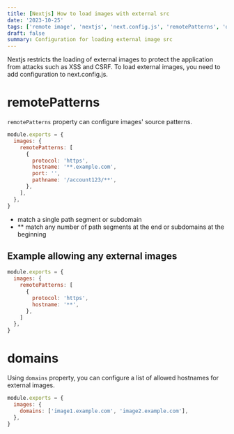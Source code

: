 ```yaml
---
title: [Nextjs] How to load images with external src 
date: '2023-10-25'
tags: ['remote image', 'nextjs', 'next.config.js', 'remotePatterns', 'domains']
draft: false
summary: Configuration for loading external image src
---
```


Nextjs restricts the loading of external images to protect the application from attacks such as XSS and CSRF.
To load external images, you need to add configuration to next.config.js.

# remotePatterns

`remotePatterns` property can configure images\' source patterns.

```js:next.config.js
module.exports = {
  images: {
    remotePatterns: [
      {
        protocol: 'https',
        hostname: '**.example.com',
        port: '',
        pathname: '/account123/**',
      },
    ],
  },
}
```

- match a single path segment or subdomain
- \*\* match any number of path segments at the end or subdomains at the beginning

## Example allowing any external images

```js:next.config.js
module.exports = {
  images: {
    remotePatterns: [
      {
        protocol: 'https',
        hostname: '**',
      },
    ]
  },
}
```

# domains

Using `domains` property, you can configure a list of allowed hostnames for external images.

```js:next.config.js
module.exports = {
  images: {
    domains: ['image1.example.com', 'image2.example.com'],
  },
}
```
